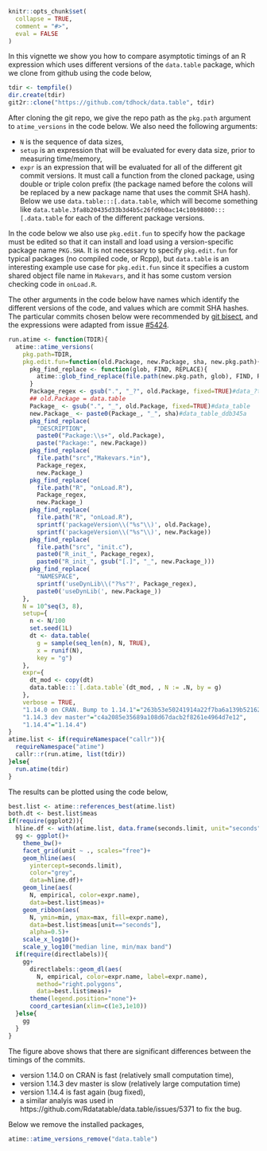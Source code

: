 <!--
%\VignetteEngine{knitr::knitr}
%\VignetteIndexEntry{Comparing git versions of data.table}
-->

```r
knitr::opts_chunk$set(
  collapse = TRUE,
  comment = "#>",
  eval = FALSE
)
```

In this vignette we show you how to compare asymptotic timings of an R
expression which uses different versions of the `data.table` package,
which we clone from github using the code below,

```r
tdir <- tempfile()
dir.create(tdir)
git2r::clone("https://github.com/tdhock/data.table", tdir)
```

After cloning the git repo, we give the repo path as the `pkg.path`
argument to `atime_versions` in the code below. We also need the
following arguments:

* `N` is the sequence of data sizes,
* `setup` is an expression that will be evaluated for every data size,
  prior to measuring time/memory,
* `expr` is an expression that will be evaluated for all of the
  different git commit versions. It must call a function from the
  cloned package, using double or triple colon prefix (the package
  named before the colons will be replaced by a new package name that
  uses the commit SHA hash). Below we use `data.table:::[.data.table`,
  which will become something like
  `data.table.3fa8b20435d33b3d4b5c26fd9b0ac14c10b98800:::[.data.table`
  for each of the different package versions.

In the code below we also use `pkg.edit.fun` to specify how the
package must be edited so that it can install and load using a
version-specific package name `PKG.SHA`. It is not necessary to
specify `pkg.edit.fun` for typical packages (no compiled code, or
Rcpp), but `data.table` is an interesting example use case for
`pkg.edit.fun` since it specifies a custom shared object file name in
`Makevars`, and it has some custom version checking code in
`onLoad.R`.

The other arguments in the code below have names which identify the
different versions of the code, and values which are commit SHA
hashes. The particular commits chosen below were recommended by [git
bisect](https://git-scm.com/docs/git-bisect), and the expressions were
adapted from issue
[#5424](https://github.com/Rdatatable/data.table/pull/5424).

```r
run.atime <- function(TDIR){
  atime::atime_versions(
    pkg.path=TDIR,
    pkg.edit.fun=function(old.Package, new.Package, sha, new.pkg.path){
      pkg_find_replace <- function(glob, FIND, REPLACE){
        atime::glob_find_replace(file.path(new.pkg.path, glob), FIND, REPLACE)
      }
      Package_regex <- gsub(".", "_?", old.Package, fixed=TRUE)#data_?table
      ## old.Package = data.table
      Package_ <- gsub(".", "_", old.Package, fixed=TRUE)#data_table
      new.Package_ <- paste0(Package_, "_", sha)#data_table_ddb345a
      pkg_find_replace(
        "DESCRIPTION", 
        paste0("Package:\\s+", old.Package),
        paste("Package:", new.Package))
      pkg_find_replace(
        file.path("src","Makevars.*in"),
        Package_regex,
        new.Package_)
      pkg_find_replace(
        file.path("R", "onLoad.R"),
        Package_regex,
        new.Package_)
      pkg_find_replace(
        file.path("R", "onLoad.R"),
        sprintf('packageVersion\\("%s"\\)', old.Package),
        sprintf('packageVersion\\("%s"\\)', new.Package))
      pkg_find_replace(
        file.path("src", "init.c"),
        paste0("R_init_", Package_regex),
        paste0("R_init_", gsub("[.]", "_", new.Package_)))
      pkg_find_replace(
        "NAMESPACE",
        sprintf('useDynLib\\("?%s"?', Package_regex),
        paste0('useDynLib(', new.Package_))
    },
    N = 10^seq(3, 8),
    setup={
      n <- N/100
      set.seed(1L)
      dt <- data.table(
        g = sample(seq_len(n), N, TRUE),
        x = runif(N),
        key = "g")
    },
    expr={
      dt_mod <- copy(dt)
      data.table:::`[.data.table`(dt_mod, , N := .N, by = g)
    },
    verbose = TRUE,
    "1.14.0 on CRAN. Bump to 1.14.1"="263b53e50241914a22f7ba6a139b52162c9d7927",
    "1.14.3 dev master"="c4a2085e35689a108d67dacb2f8261e4964d7e12",
    "1.14.4"="1.14.4")
}
atime.list <- if(requireNamespace("callr")){
  requireNamespace("atime")
  callr::r(run.atime, list(tdir))
}else{
  run.atime(tdir)
}
```

The results can be plotted using the code below,

```r
best.list <- atime::references_best(atime.list)
both.dt <- best.list$meas
if(require(ggplot2)){
  hline.df <- with(atime.list, data.frame(seconds.limit, unit="seconds"))
  gg <- ggplot()+
    theme_bw()+
    facet_grid(unit ~ ., scales="free")+
    geom_hline(aes(
      yintercept=seconds.limit),
      color="grey",
      data=hline.df)+
    geom_line(aes(
      N, empirical, color=expr.name),
      data=best.list$meas)+
    geom_ribbon(aes(
      N, ymin=min, ymax=max, fill=expr.name),
      data=best.list$meas[unit=="seconds"],
      alpha=0.5)+
    scale_x_log10()+
    scale_y_log10("median line, min/max band")
  if(require(directlabels)){
    gg+
      directlabels::geom_dl(aes(
        N, empirical, color=expr.name, label=expr.name),
        method="right.polygons",
        data=best.list$meas)+
      theme(legend.position="none")+
      coord_cartesian(xlim=c(1e3,1e10))
  }else{
    gg
  }
}
```

The figure above shows that there are significant differences between
the timings of the commits. 

* version 1.14.0 on CRAN is fast (relatively
  small computation time),
* version 1.14.3 dev master is slow (relatively large computation time)
* version 1.14.4 is fast again (bug fixed),
* a similar analyis was used in https://github.com/Rdatatable/data.table/issues/5371 to fix the bug.

Below we remove the installed packages,

```r
atime::atime_versions_remove("data.table")
```
